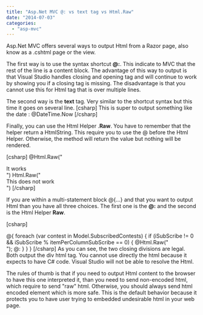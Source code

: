 ```yaml
---
title: "Asp.Net MVC @: vs text tag vs Html.Raw"
date: "2014-07-03"
categories: 
  - "asp-mvc"
---
```


Asp.Net MVC offers several ways to output Html from a Razor page, also know as a .cshtml page or the view.

The first way is to use the syntax shortcut **@:**. This indicate to MVC that the rest of the line is a content block. The advantage of this way to output is that Visual Studio handles closing and opening tag and will continue to work by showing you if a closing tag is missing. The disadvantage is that you cannot use this for Html tag that is over multiple lines.

The second way is the **text** tag. Very similar to the shortcut syntax but this time it goes on several line. \[csharp\] <text> This is super to output something like the date : @DateTime.Now </text> \[/csharp\]

Finally, you can use the Html Helper .**Raw**. You have to remember that the helper return a HtmlString. This require you to use the @ before the Html Helper. Otherwise, the method will return the value but nothing will be rendered.

\[csharp\] @Html.Raw("<div>It works</div>") Html.Raw("<div>This does not work</div>") \[/csharp\]

If you are within a multi-statement block @{...} and that you want to output Html than you have all three choices. The first one is the **@:** and the second is the Html Helper **Raw**.

\[csharp\] <div class="row"> @{ foreach (var contest in Model.SubscribedContests) { if (iSubScribe != 0 && iSubScribe % itemPerColumnSubScribe == 0) { @Html.Raw("</div>"); @:</div> } } } </div> \[/csharp\] As you can see, the two closing divisions are legal. Both output the div html tag. You cannot use directly the html because it expects to have C# code. Visual Studio will not be able to resolve the Html.

The rules of thumb is that if you need to output Html content to the browser to have this one interpreted it, than you need to send non-encoded html, which require to send "raw" html. Otherwise, you should always send html encoded element which is more safe. This is the default behavior because it protects you to have user trying to embedded undesirable html in your web page.

